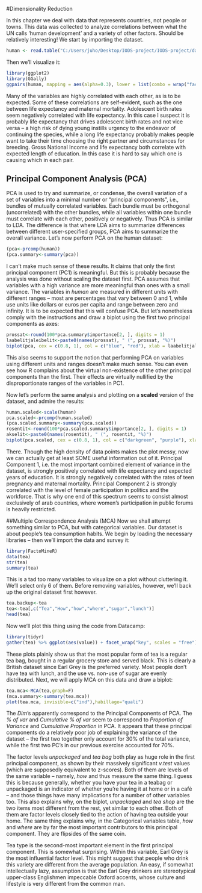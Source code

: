#Dimensionality Reduction
  
  In this chapter we deal with data that represents countries, not people or towns. This data was collected to analyze correlations between what the UN calls 'human development' and a variety of other factors. Should be relatively interesting! We start by importing the dataset.
  
```r
human <- read.table("C:/Users/juho/Desktop/IODS-project/IODS-project/data/human.txt", header=T, sep="\t",quote=NULL)
```  
  
  Then we'll visualize it:

```r
library(ggplot2)
library(GGally)
ggpairs(human, mapping = aes(alpha=0.3), lower = list(combo = wrap("facethist", bins = 20))) + theme(axis.text.x = element_text(angle = 45, hjust = 1, size = 8))
```  
  
  Many of the variables are highly correlated with each other, as is to be expected. Some of these correlations are self-evident, such as the one between life expectancy and maternal mortality. Adolescent birth rates seem negatively correlated with life expectancy. In this case I suspect it is probably life expectancy that drives adolescent birth rates and not vice versa -- a high risk of dying young instills urgency to the endeavor of continuing the species, while a long life expectancy probably makes people want to take their time choosing the right partner and circumstances for breeding. Gross National Income and life expectancy both correlate with expected length of education. In this case it is hard to say which one is causing which in each pair.  
  
## Principal Component Analysis (PCA)
PCA is used to try and summarize, or condense, the overall variation of a set of variables into a minimal number or "principal components", i.e., bundles of mutually correlated variables. Each bundle must be orthogonal (uncorrelated) with the other bundles, while all variables within one bundle must correlate with each other, positively or negatively. Thus PCA is similar to LDA. The difference is that where LDA aims to summarize differences between different user-specified groups, PCA aims to summarize the overall variance. Let's now perform PCA on the human dataset:

```r
(pca<-prcomp(human))
(pca.summary<-summary(pca))
```  
  
  I can't make much sense of these results. It claims that only the first principal component (PC1) is meaningful. But this is probably because the analysis was done without scaling the dataset first. PCA assumes that variables with a high variance are more meaningful than ones with a small variance. The variables in _human_ are measured in different units with different ranges -- most are percentages that vary between 0 and 1, while use units like dollars or euros per capita and range between zero and infinity. It is to be expected that this will confuse PCA. But let's nonetheless comply with the instructions and draw a biplot using the first two principal components as axes:
  
```r
prossat<-round(100*pca.summary$importance[2, ], digits = 1)
laabelitjaleibelit<-paste0(names(prossat), " (", prossat, "%)")
biplot(pca, cex = c(0.8, 1), col = c("blue", "red"), xlab = laabelitjaleibelit[1], ylab = laabelitjaleibelit[2], main="Human development (unscaled) by two principal components")
```  
  
  This also seems to support the notion that performing PCA on variables using different units and ranges doesn't make much sense. You can even see how R complains about the virtual non-existence of the other principal components than the first. Their effects are virtually nullified by the disproportionate ranges of the variables in PC1.  
  
  Now let's perform the same analysis and plotting on a __scaled__ version of the dataset, and admire the results:
  
```r
human.scaled<-scale(human)
pca.scaled<-prcomp(human.scaled)
(pca.scaled.summary<-summary(pca.scaled))
rosentit<-round(100*pca.scaled.summary$importance[2, ], digits = 1)
akselit<-paste0(names(rosentit), " (", rosentit, "%)")
biplot(pca.scaled, cex = c(0.8, 1), col = c("darkgreen", "purple"), xlab = akselit[1], ylab = akselit[2], main="Human development (scaled) by two principal components")
```  
  
  There. Though the high density of data points makes the plot messy, now we can actually get at least SOME useful information out of it. Principal Component 1, i.e. the most important combined element of variance in the dataset, is strongly positively correlated with life expectancy and expected years of education. It is strongly negatively correlated with the rates of teen pregnancy and maternal mortality. Principal Component 2 is strongly correlated with the level of female participation in politics and the workforce. That is why one end of this spectrum seems to consist almost exclusively of arab countries, where women's participation in public forums is heavily restricted.

##Multiple Correspondence Analysis (MCA)
Now we shall attempt something similar to PCA, but with categorical variables. Our dataset is about people's tea consumption habits. We begin by loading the necessary libraries -- then we'll import the data and survey it:  
  
  
```r
library(FactoMineR)
data(tea)
str(tea)
summary(tea)
```  
  
  This is a tad too many variables to visualize on a plot without cluttering it. We'll select only 6 of them. Before removing variables, however, we'll back up the original dataset first however.
  
```r
tea.backup<-tea
tea<-tea[,c("Tea","How","how","where","sugar","lunch")]
head(tea)
```  
  
  Now we'll plot this thing using the code from Datacamp:

```r
library(tidyr)
gather(tea) %>% ggplot(aes(value)) + facet_wrap("key", scales = "free") + geom_bar() + theme(axis.text.x = element_text(angle = 45, hjust = 1, size = 8))
```  
  
  These plots plainly show us that the most popular form of tea is a regular tea bag, bought in a regular grocery store and served black. This is clearly a British dataset since Earl Grey is the preferred variety. Most people don't have tea with lunch, and the use vs. non-use of sugar are evenly distributed. Next, we will apply MCA on this data and draw a biplot:
  
```r
tea.mca<-MCA(tea,graph=F) 
(mca.summary<-summary(tea.mca))
plot(tea.mca, invisible=c("ind"),habillage="quali")
```

The _Dim_'s apparently correspond to the Principal Components of PCA. The _% of var_ and _Cumulative % of var_ seem to correspond to _Proportion of Variance_ and _Cumulative Proportion_ in PCA. It appears that these principal components do a relatively poor job of explaining the variance of the dataset -- the first two together only account for 30% of the total variance, while the first two PC's in our previous exercise accounted for 70%.  
  
  The factor levels _unpackaged_ and _tea bag_ both play as huge role in the first principal component, as shown by their massively significant _v.test_ values (which are supposedly equivalent to z-scores). Both of them are levels of the same variable -- namely, _how_ and thus measure the same thing. I guess this is because generally, whether you have your tea in a teabag or unpackaged is an indicator of whether you're having it at home or in a café -- and those things have many implications for a number of other variables too. This also explains why, on the biplot, _unpackaged_ and _tea shop_ are the two items most different from the rest, yet similar to each other. Both of them are factor levels closely tied to the action of having tea outside your home. The same thing explains why, in the Categorical variables table, _how_ and _where_ are by far the  most important contributors to this principal component. They are flipsides of the same coin.  
  
  Tea type is the second-most important element in the first principal component. This is somewhat surprising. Within this variable, Earl Grey is the most influential factor level. This might suggest that people who drink this variety are different from the average population. An easy, if somewhat intellectually lazy, assumption is that the Earl Grey drinkers are stereotypical upper-class Englishmen impeccable Oxford accents, whose culture and lifestyle is very different from the common man.
